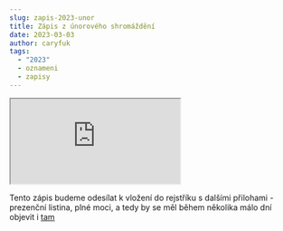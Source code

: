 ```yaml
---
slug: zapis-2023-unor
title: Zápis z únorového shromáždění
date: 2023-03-03
author: caryfuk
tags:
  - "2023"
  - oznameni
  - zapisy
---
```


<iframe src="https://drive.google.com/file/d/1198O7hMfIj3dxyzVRtvb0LrtbevYV9J3/preview" allow="autoplay"></iframe>

Tento zápis budeme odesílat k vložení do rejstříku s dalšími přilohami - prezenční listina, plné moci, a tedy by se měl během několika málo dní objevit i [tam](https://zelenecska.info/posts/justice)
 